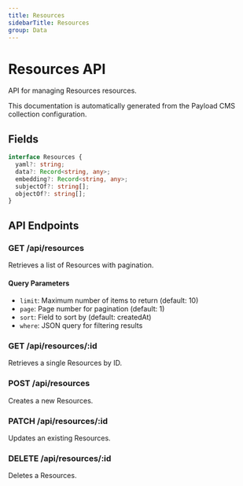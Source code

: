 ```yaml
---
title: Resources
sidebarTitle: Resources
group: Data
---
```



# Resources API

API for managing Resources resources.

<Callout type="info">
  This documentation is automatically generated from the Payload CMS collection configuration.
</Callout>


## Fields

```typescript
interface Resources {
  yaml?: string;
  data?: Record<string, any>;
  embedding?: Record<string, any>;
  subjectOf?: string[];
  objectOf?: string[];
}
```




## API Endpoints

### GET /api/resources
Retrieves a list of Resources with pagination.

#### Query Parameters
- `limit`: Maximum number of items to return (default: 10)
- `page`: Page number for pagination (default: 1)
- `sort`: Field to sort by (default: createdAt)
- `where`: JSON query for filtering results

### GET /api/resources/:id
Retrieves a single Resources by ID.

### POST /api/resources
Creates a new Resources.

### PATCH /api/resources/:id
Updates an existing Resources.

### DELETE /api/resources/:id
Deletes a Resources.

